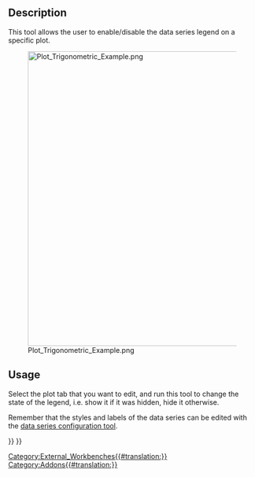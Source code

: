 <languages/>

{{Docnav
|[[Plot_Grid|Grid]]
|[[Plot_Labels|Labels]]
|[[Plot_Workbench|Plot]]
|IconL=Plot_Grid.svg
|IconR=Plot_Labels.svg
|IconC=Workbench_Plot.svg
}}

{{GuiCommand
|Name=Plot Legend
|MenuLocation=Plot → Show/hide legend‏‎
|Workbenches=[[Plot_Workbench|Plot]]
}}

==Description==

This tool allows the user to enable/disable the data series legend on a specific plot.

[[Image:Plot_Trigonometric_Example.png|600px]]

==Usage==

Select the plot tab that you want to edit, and run this tool to change the state of the legend, i.e. show it if it was hidden, hide it otherwise.

Remember that the styles and labels of the data series can be edited with the [[Plot_Series|data series configuration tool]].


{{Docnav
|[[Plot_Grid|Grid]]
|[[Plot_Labels|Labels]]
|[[Plot_Workbench|Plot]]
|IconL=Plot_Grid.svg
|IconR=Plot_Labels.svg
|IconC=Workbench_Plot.svg
}}

{{Plot_Tools_navi{{#translation:}}}}
{{Userdocnavi{{#translation:}}}}
[[Category:External_Workbenches{{#translation:}}]]
[[Category:Addons{{#translation:}}]]